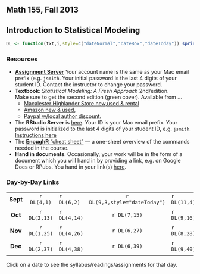## Math 155, Fall 2013

## Introduction to Statistical Modeling
<link rel="stylesheet" type="text/css" href="stats155.css">
```r
DL <- function(txt,i,style=c("dateNormal","dateBox","dateToday")) sprintf("<a href='Syllabus/day-by-day.html#day-%s'><span class='%s'>%s</span></a>",i,match.arg(style),txt)
```

### Resources

* **[Assignment Server](http://glimmer.rstudio.com/mosaic/Stats155/)** Your account name is the same as your Mac email prefix (e.g. ```jsmith```.  Your initial password is the last 4 digits of your student ID.  Contact the instructor to change your password.
* **Textbook**: *Statistical Modeling: A Fresh Approach* 2nd/edition.  
    Make sure to get the second edition (green cover). Available from ...
    * [Macalester Highlander Store new,used & rental](http://www.bkstr.com/webapp/wcs/stores/servlet/CourseMaterialsResultsView?catalogId=10001&categoryId=9604&storeId=286405&langId=-1&programId=3325&termId=100028623&divisionDisplayName=%20&departmentDisplayName=MATH&courseDisplayName=155&sectionDisplayName=1&demoKey=null&purpose=browse) 
    * [Amazon new & used](http://www.amazon.com/Statistical-Modeling-Approach-Second-Edition/dp/0983965870/ref=sr_1_2?ie=UTF8&qid=1376075392&sr=8-2&keywords=statistical+modeling+a+fresh+approach), 
    * [Paypal w/local author discount](Resources/book-paypal.html).
* The **RStudio Server** is [here](www.macalester.edu/rstudio).  Your ID is your Mac email prefix.  Your password is initialized to the last 4 digits of your student ID, e.g. ```jsmith```. [Instructions here](Resources/Starting-RStudio-Macalester.html)
* The [**EnoughR** "cheat sheet"](Resources/EnoughR/EnoughR.pdf) --- a one-sheet overview of the commands needed in the course.
* **Hand in documents**. Occasionally, your work will be in the form of a document which you will hand in by providing a link, e.g. on Google Docs or RPubs.  You hand in your link(s) [here](https://docs.google.com/a/macalester.edu/forms/d/1lTnsxkagwo4SWDg7vsfCnsTPx9x0ShIIPmz7qH7Wk_I/viewform).

### Day-by-Day Links

  |  |  |  |   |   |    |  |  |   |  |  |   |  |
:-----:|:-----:|:-----|:-----:|---|---|---|---|---|---|---|---|---|---|
**Sept** |  `r DL(4,1)` | `r DL(6,2)` | `r DL(9,3,style="dateToday")` | `r DL(11,4)` | `r DL(13,5)` | `r DL(16,6)` | `r DL(18,7)` | `r DL(20,8)` |  `r DL(23,9)` | `r DL(25,10)` | `r DL(27,11)` | `r DL(30,12)` 
**Oct** | `r DL(2,13)` | `r DL(4,14)` | `r DL(7,15)` | `r DL(9,16)` | `r DL(11,17)` | `r DL(14,18)` | `r DL(16,19)` | `r DL(18,20)` | `r DL(21,21,style="dateBox")` | `r DL(23,22)` | <a href="#" class="tooltip"><em>25</em><span><strong>Fall Break!</strong></span></a> | `r DL(28,23)` | `r DL(30,24)` |
**Nov** | `r DL(1,25)` | `r DL(4,26)` | `r DL(6,27)` | `r DL(8,28)` | `r DL(11,29)` | `r DL(13,30)` | `r DL(15,31)` | `r DL(18,32)` | `r DL(20,33)` | `r DL(22,34)` | `r DL(25,35)` | `r DL(27,36)` | <a href="#" class="tooltip"><em>29</em><span><strong>Thanksgiving!</strong></span></a> | 
**Dec** | `r DL(2,37)` | `r DL(4,38)` | `r DL(6,39)` | `r DL(9,40)` | |  <a href="#" class="tooltip"><em class="dateWarning">16</em><span ><strong>Final exam</strong></span></a> | 


Click on a date to see the syllabus/readings/assignments for that day.



